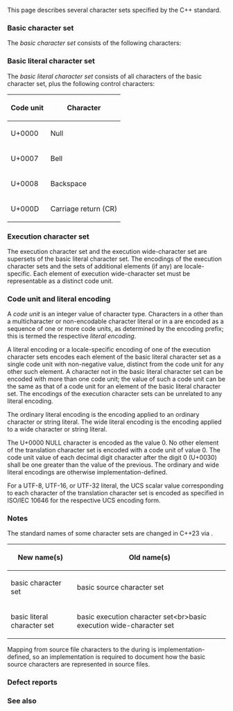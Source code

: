 {{title|Character sets and encodings}}
{{cpp/language/basics/navbar}}

This page describes several character sets specified by the C++ standard.

{{rrev|since=c++23|
===Translation character set===
The ''translation character set'' consists of the following elements:
* each abstract character assigned a code point in the [https://www.unicode.org/versions/latest/ Unicode] codespace, and
* a distinct character for each Unicode scalar value not assigned to an abstract character.

The translation character set is a superset of the basic character set and the basic literal character set (see below).
}}

===Basic character set===
{{anchor|Basic source character set}}
The ''basic character set'' consists of the following {{rev inl|until=c++26|96}}{{rev inl|since=c++26|99}} characters:
{{cpp/language/basic charset}}
{{rrev|since=c++26|
The following characters are added to the basic character set since C++26:
{{cpp/language/ext_charset_single}}
}}

===Basic literal character set===
{{anchor|Basic execution character set}}
The ''basic literal character set'' consists of all characters of the basic character set, plus the following control characters:
{|class="wikitable" style="text-align: left;"
|- 
!Code unit||Character
|-
|U+0000||Null
|-
|U+0007||Bell
|-
|U+0008||Backspace
|-
|U+000D||Carriage return (CR)
|}

===Execution character set===
The execution character set and the execution wide-character set are supersets of the basic literal
character set. The encodings of the execution character sets and the sets of additional elements
(if any) are locale-specific. Each element of execution wide-character set must be representable as a distinct {{c/core|wchar_t}} code unit.

===Code unit and literal encoding===
A ''code unit'' is an integer value of character type. Characters in a {{rlp|character literal}} other than a multicharacter or non-encodable character literal or in a {{rlp|string literal}} are encoded as a sequence of one or more code units, as determined by the encoding prefix; this is termed the respective ''literal encoding''.

A literal encoding or a locale-specific encoding of one of the execution character sets encodes
each element of the basic literal character set as a single code unit with non-negative value, distinct from the code unit for any other such element. A character not in the basic literal character set can be encoded with more than one code unit; the value of such a code unit can be the same as that of a code unit for an element of the basic literal character set. The encodings of the execution character sets can be unrelated to any literal encoding.

The ordinary literal encoding is the encoding applied to an ordinary character or string literal. The wide literal encoding is the encoding applied to a wide character or string literal.

The U+0000 NULL character is encoded as the value 0. No other element of the translation character set is encoded with a code unit of value 0. The code unit value of each decimal digit character after the digit 0 (U+0030) shall be one greater than the value of the previous. The ordinary and wide literal encodings are otherwise implementation-defined.

For a UTF-8, UTF-16, or UTF-32 literal, the UCS scalar value corresponding to each character of the translation character set is encoded as specified in ISO/IEC 10646 for the respective UCS encoding form.

===Notes===
The standard names of some character sets are changed in C++23 via {{wg21|P2314R4}}.

{|class="wikitable" style="text-align: left;"
|- 
!New name(s)||Old name(s)
|-
|basic character set||basic source character set
|-
|basic literal character set||basic execution character set&lt;br&gt;basic execution wide-character set
|}

Mapping from source file {{rev inl|since=c++23|(other than a UTF-8 source file)}} characters to the {{rev inl|until=c++23|basic character set}}{{rev inl|since=c++23|translation character set}} during {{rlp|translation phases#Phase1|translation phase 1}} is implementation-defined, so an implementation is required to document how the basic source characters are represented in source files.

===Defect reports===
{{dr list begin}}
{{dr list item|wg=cwg|dr=788|std=C++98|before=the values of the members of the execution character sets&lt;br&gt;were implementation-defined, but were not locale-specific|after=they are locale-specific}}
{{dr list item|wg=cwg|dr=1796|std=C++98|before=the representation of the null (wide) character in&lt;br&gt;basic execution (wide-)character set had all zero bits|after=only required value to be zero}}
{{dr list end}}

===See also===
{{dsc begin}}
{{dsc|{{rlp|ascii|ASCII chart}}}}
{{dsc inc|cpp/locale/dsc text_encoding}}
{{dsc see c|c/language/charset|Character sets and encodings|nomono=true}}
{{dsc end}}

{{langlinks|es|ja|ru|zh}}